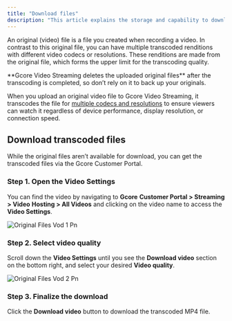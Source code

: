 ```yaml
---
title: "Download files"
description: "This article explains the storage and capability to download transcoded versions"
---
```


An original (video) file is a file you created when recording a video. In contrast to this original file, you can have multiple transcoded renditions with different video codecs or resolutions. These renditions are made from the original file, which forms the upper limit for the transcoding quality.

<Info>
  **Gcore Video Streaming deletes the uploaded original files** after the transcoding is completed, so don’t rely on it to back up your originals.
</Info>

When you upload an original video file to Gcore Video Streaming, it transcodes the file for [multiple codecs and resolutions](/streaming-platform/video-hosting/hls-and-mp4) to ensure viewers can watch it regardless of device performance, display resolution, or connection speed.


## Download transcoded files

While the original files aren’t available for download, you can get the transcoded files via the Gcore Customer Portal.


### Step 1. Open the Video Settings

You can find the video by navigating to **Gcore** **Customer Portal \> Streaming \> Video** **Hosting \> All Videos** and clicking on the video name to access the **Video Settings**.

![Original Files Vod 1 Pn](/images/original-files-vod-1.png)


### Step 2. Select video quality

Scroll down the **Video Settings** until you see the **Download video** section on the bottom right, and select your desired **Video quality**.

![Original Files Vod 2 Pn](/images/original-files-vod-2.png)


### Step 3. Finalize the download

Click the **Download video** button to download the transcoded MP4 file.